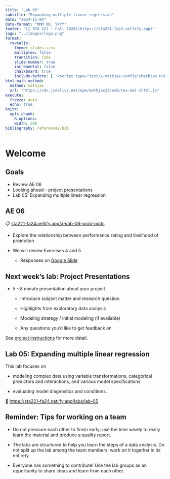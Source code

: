 ```yaml
---
title: "Lab 05"
subtitle: "Expanding multiple linear regression"
date: "2024-11-04"
date-format: "MMM DD, YYYY"
footer: "[🔗 STA 221 - Fall 2024](https://sta221-fa24.netlify.app)"
logo: "../images/logo.png"
format: 
  revealjs:
    theme: slides.scss
    multiplex: false
    transition: fade
    slide-number: true
    incremental: false 
    chalkboard: true
    include-before: [ '<script type="text/x-mathjax-config">MathJax.Hub.Config({tex2jax: {enableAssistiveMml: false}});</script>']
html-math-method:
  method: mathjax
  url: "https://cdn.jsdelivr.net/npm/mathjax@3/es5/tex-mml-chtml.js"
execute:
  freeze: auto
  echo: true
knitr:
  opts_chunk: 
    R.options:      
    width: 200
bibliography: references.bib
---
```


# Welcome

## Goals

-   Review AE 06
-   Looking ahead - project presentations
-   Lab 05: Expanding multiple linear regression

## AE 06

::: appex
📋 [sta221-fa24.netlify.app/ae/ab-06-prob-odds](https://sta221-fa24.netlify.app/ae/ab-06-prob-odds)
:::

-   Explore the relationship between performance rating and likelihood of promotion

-   We will review Exercises 4 and 5

    -   Responses on [Google Slide](https://docs.google.com/presentation/d/1GQWIYYnJY1zRg_iukcZMnTXWlwuq9k3DoRE8GrsyuF4/edit?usp=sharing)

## Next week's lab: Project Presentations

-   5 - 8 minute presentation about your project

    -   Introduce subject matter and research question

    -   Highlights from exploratory data analysis

    -   Modeling strategy / initial modeling (if available)

    -   Any questions you'd like to get feedback on

See [project instructions](https://sta221-fa24.netlify.app/project#presentation) for more detail.

## Lab 05: Expanding multiple linear regression

This lab focuses on

-   modeling complex data using variable transformations, categorical predictors and interactions, and various model specifications.

-   evaluating model diagnostics and conditions.

🔗 <https://sta221-fa24.netlify.app/labs/lab-05>

## Reminder: Tips for working on a team

-   Do not pressure each other to finish early; use the time wisely to really learn the material and produce a quality report.

-   The labs are structured to help you learn the steps of a data analysis. Do not split up the lab among the team members; work on it together in its entirety.

-   Everyone has something to contribute! Use the lab groups as an opportunity to share ideas and learn from each other.
